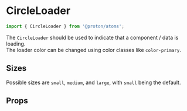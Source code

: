 

# CircleLoader

```js
import { CircleLoader } from '@proton/atoms';
```

The `CircleLoader` should be used to indicate that a component / data is loading.<br /> The loader color can be changed using color classes like `color-primary`.

<Canvas withSource="open">
    <Story id="components-circleloader--basic" />
</Canvas>

## Sizes

Possible sizes are `small`, `medium`, and `large`, with `small` being the default.

<Canvas>
    <Story id="components-circleloader--sizes" />
</Canvas>

## Props

<div class="hidden">
    <Primary />
</div>

<ArgsTable story={PRIMARY_STORY} />
